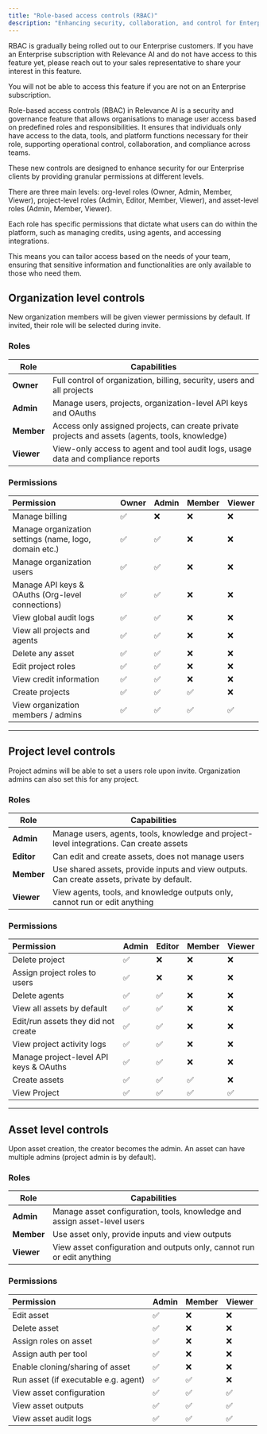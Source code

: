 ```yaml
---
title: "Role-based access controls (RBAC)"
description: "Enhancing security, collaboration, and control for Enterprise teams"
---
```


<Warning>
  RBAC is gradually being rolled out to our Enterprise customers. If you have an Enterprise subscription with Relevance AI and do not have access to this feature yet, please reach out to your sales representative to share your interest in this feature.

  You will not be able to access this feature if you are not on an Enterprise subscription.
</Warning>

Role-based access controls (RBAC) in Relevance AI is a security and governance feature that allows organisations to manage user access based on predefined roles and responsibilities. It ensures that individuals only have access to the data, tools, and platform functions necessary for their role, supporting operational control, collaboration, and compliance across teams.

These new controls are designed to enhance security for our Enterprise clients by providing granular permissions at different levels.

There are three main levels: org-level roles (Owner, Admin, Member, Viewer), project-level roles (Admin, Editor, Member, Viewer), and asset-level roles (Admin, Member, Viewer).

Each role has specific permissions that dictate what users can do within the platform, such as managing credits, using agents, and accessing integrations.

This means you can tailor access based on the needs of your team, ensuring that sensitive information and functionalities are only available to those who need them.

## Organization level controls

New organization members will be given viewer permissions by default. If invited, their role will be selected during invite.

### Roles

| **Role**   | **Capabilities**                                                                                 |
| ---------- | ------------------------------------------------------------------------------------------------ |
| **Owner**  | Full control of organization, billing, security, users and all projects                          |
| **Admin**  | Manage users, projects, organization-level API keys and OAuths                                   |
| **Member** | Access only assigned projects, can create private projects and assets (agents, tools, knowledge) |
| **Viewer** | View-only access to agent and tool audit logs, usage data and compliance reports                 |

### Permissions

| **Permission**                                         | **Owner** | **Admin** | **Member** | **Viewer** |
| :----------------------------------------------------- | :-------- | :-------- | :--------- | :--------- |
| Manage billing                                         | ✅         | ❌         | ❌          | ❌          |
| Manage organization settings (name, logo, domain etc.) | ✅         | ✅         | ❌          | ❌          |
| Manage organization users                              | ✅         | ✅         | ❌          | ❌          |
| Manage API keys & OAuths (Org-level connections)       | ✅         | ✅         | ❌          | ❌          |
| View global audit logs                                 | ✅         | ✅         | ❌          | ❌          |
| View all projects and agents                           | ✅         | ✅         | ❌          | ❌          |
| Delete any asset                                       | ✅         | ✅         | ❌          | ❌          |
| Edit project roles                                     | ✅         | ✅         | ❌          | ❌          |
| View credit information                                | ✅         | ✅         | ❌          | ❌          |
| Create projects                                        | ✅         | ✅         | ✅          | ❌          |
| View organization members / admins                     | ✅         | ✅         | ✅          | ✅          |

----

## Project level controls

Project admins will be able to set a users role upon invite. Organization admins can also set this for any project.

### Roles

| **Role**   | **Capabilities**                                                                           |
| ---------- | ------------------------------------------------------------------------------------------ |
| **Admin**  | Manage users, agents, tools, knowledge and project-level integrations. Can create assets   |
| **Editor** | Can edit and create assets, does not manage users                                          |
| **Member** | Use shared assets, provide inputs and view outputs. Can create assets, private by default. |
| **Viewer** | View agents, tools, and knowledge outputs only, cannot run or edit anything                |

### Permissions

| **Permission**                         | **Admin** | **Editor** | **Member** | **Viewer** |
| :------------------------------------- | :-------- | :--------- | :--------- | :--------- |
| Delete project                         | ✅         | ❌          | ❌          | ❌          |
| Assign project roles to users          | ✅         | ❌          | ❌          | ❌          |
| Delete agents                          | ✅         | ✅          | ❌          | ❌          |
| View all assets by default             | ✅         | ✅          | ❌          | ❌          |
| Edit/run assets they did not create    | ✅         | ✅          | ❌          | ❌          |
| View project activity logs             | ✅         | ✅          | ❌          | ❌          |
| Manage project-level API keys & OAuths | ✅         | ✅          | ❌          | ❌          |
| Create assets                          | ✅         | ✅          | ✅          | ❌          |
| View Project                           | ✅         | ✅          | ✅          | ✅          |

----

## Asset level controls

Upon asset creation, the creator becomes the admin. An asset can have multiple admins (project admin is by default).

### Roles

| **Role**   | **Capabilities**                                                          |
| ---------- | ------------------------------------------------------------------------- |
| **Admin**  | Manage asset configuration, tools, knowledge and assign asset-level users |
| **Member** | Use asset only, provide inputs and view outputs                           |
| **Viewer** | View asset configuration and outputs only, cannot run or edit anything    |

### Permissions

| **Permission**                       | **Admin** | **Member** | **Viewer** |
| :----------------------------------- | :-------- | :--------- | :--------- |
| Edit asset                           | ✅         | ❌          | ❌          |
| Delete asset                         | ✅         | ❌          | ❌          |
| Assign roles on asset                | ✅         | ❌          | ❌          |
| Assign auth per tool                 | ✅         | ❌          | ❌          |
| Enable cloning/sharing of asset      | ✅         | ❌          | ❌          |
| Run asset (if executable e.g. agent) | ✅         | ✅          | ❌          |
| View asset configuration             | ✅         | ✅          | ✅          |
| View asset outputs                   | ✅         | ✅          | ✅          |
| View asset audit logs                | ✅         | ✅          | ✅          |